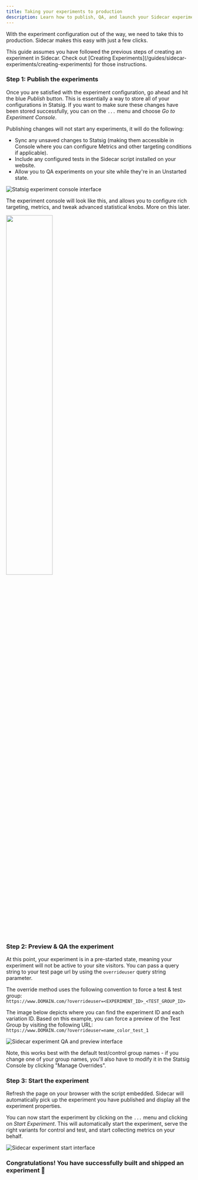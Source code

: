 ```yaml
---
title: Taking your experiments to production
description: Learn how to publish, QA, and launch your Sidecar experiments in production with step-by-step guidance.
---
```


With the experiment configuration out of the way, we need to take this to production.  Sidecar makes this easy with just a few clicks.

<Info>
This guide assumes you have followed the previous steps of creating an experiment in Sidecar.  Check out [Creating Experiments](/guides/sidecar-experiments/creating-experiments) for those instructions.
</Info>

### Step 1: Publish the experiments

Once you are satisfied with the experiment configuration, go ahead and hit the blue *Publish* button. This is essentially a way to store all of your configurations in Statsig. If you want to make sure these changes have been stored successfully, you can on the `...` menu and choose *Go to Experiment Console*.

Publishing changes will not start any experiments, it will do the following:
* Sync any unsaved changes to Statsig (making them accessible in Console where you can configure Metrics and other targeting conditions if applicable).
* Include any configured tests in the Sidecar script installed on your website.
* Allow you to QA experiments on your site while they're in an Unstarted state.  

<Frame>
  <img src="/images/sidecarconsole.png" alt="Statsig experiment console interface" />
</Frame>

The experiment console will look like this, and allows you to configure rich targeting, metrics, and tweak advanced statistical knobs.  More on this later.

<img src="https://github.com/statsig-io/.github/assets/74588208/22f57816-6fdd-422c-87a9-90a5c08f36a5" width="50%" />


### Step 2: Preview & QA the experiment

At this point, your experiment is in a pre-started state, meaning your experiment will not be active to your site visitors.
You can pass a query string to your test page url by using the `overrideuser` query string parameter.

The override method uses the following convention to force a test & test group:<br />
`https://www.DOMAIN.com/?overrideuser=<EXPERIMENT_ID>_<TEST_GROUP_ID>`

The image below depicts where you can find the experiment ID and each variation ID. Based on this example, you can force a preview of the Test Group by visiting the following URL:<br />
`https://www.DOMAIN.com/?overrideuser=name_color_test_1`

<Frame>
  <img src="/images/sidecarqa.png" alt="Sidecar experiment QA and preview interface" />
</Frame>

Note, this works best with the default test/control group names - if you change one of your group names, you'll also have to modify it in the Statsig Console by clicking "Manage Overrides".


### Step 3: Start the experiment

Refresh the page on your browser with the script embedded.  Sidecar will automatically pick up the experiment you have published and display all the experiment properties.

You can now start the experiment by clicking on the `...` menu and clicking on *Start Experiment*.  This will automatically start the experiment, serve the right variants for control and test, and start collecting metrics on your behalf.

<Frame>
  <img src="/images/sidecarstartexp.png" alt="Sidecar experiment start interface" />
</Frame>


### Congratulations!  You have successfully built and shipped an experiment &#x1F389;


